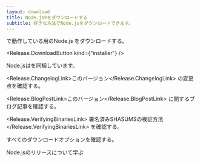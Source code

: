 ```yaml
---
layout: download
title: Node.js®をダウンロードする
subtitle: 好きな方法でNode.jsをダウンロードできます。
---
```


<section>
<Release.BitnessDropdown />で動作している<Release.OperatingSystemDropdown exclude={["LINUX", "AIX"]} />用のNode.js <Release.VersionDropdown />をダウンロードする。

<Release.DownloadButton kind={"installer"} />
</section>

<section>
Node.jsは<Release.NpmLink />を同梱しています。

<Release.ChangelogLink>このバージョン</Release.ChangelogLink>
の変更点を確認する。

<Release.BlogPostLink>このバージョン</Release.BlogPostLink>
に関するブログ記事を確認する。

<Release.VerifyingBinariesLink>
  署名済みSHASUMSの検証方法
</Release.VerifyingBinariesLink>
を確認する。

すべての<LinkWithArrow href="https://nodejs.org/dist/">ダウンロードオプション</LinkWithArrow>を確認する。

<LinkWithArrow href="/about/previous-releases">Node.jsのリリース</LinkWithArrow>について学ぶ
</section>
